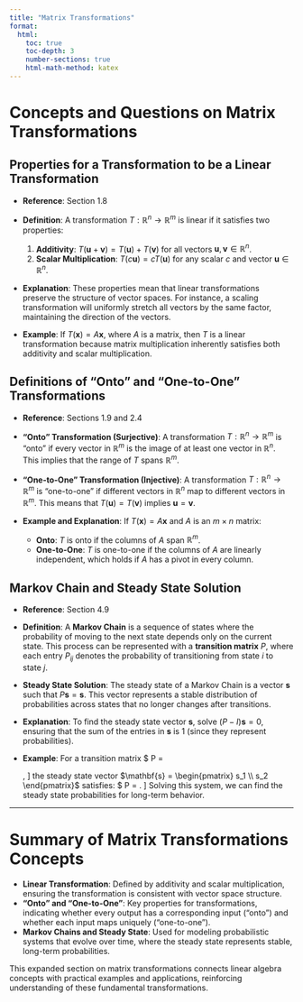 ```yaml
---
title: "Matrix Transformations"
format:
  html:
    toc: true
    toc-depth: 3
    number-sections: true
    html-math-method: katex
---
```


# Concepts and Questions on Matrix Transformations

## Properties for a Transformation to be a Linear Transformation
- **Reference**: Section 1.8
- **Definition**: A transformation $T: \mathbb{R}^n \rightarrow \mathbb{R}^m$ is linear if it satisfies two properties:
  1. **Additivity**: $T(\mathbf{u} + \mathbf{v}) = T(\mathbf{u}) + T(\mathbf{v})$ for all vectors $\mathbf{u}, \mathbf{v} \in \mathbb{R}^n$.
  2. **Scalar Multiplication**: $T(c \mathbf{u}) = c T(\mathbf{u})$ for any scalar $c$ and vector $\mathbf{u} \in \mathbb{R}^n$.

- **Explanation**: These properties mean that linear transformations preserve the structure of vector spaces. For instance, a scaling transformation will uniformly stretch all vectors by the same factor, maintaining the direction of the vectors.
  
- **Example**: If $T(\mathbf{x}) = A \mathbf{x}$, where $A$ is a matrix, then $T$ is a linear transformation because matrix multiplication inherently satisfies both additivity and scalar multiplication.

## Definitions of "Onto" and "One-to-One" Transformations
- **Reference**: Sections 1.9 and 2.4
- **"Onto" Transformation (Surjective)**: A transformation $T: \mathbb{R}^n \rightarrow \mathbb{R}^m$ is "onto" if every vector in $\mathbb{R}^m$ is the image of at least one vector in $\mathbb{R}^n$. This implies that the range of $T$ spans $\mathbb{R}^m$.
  
- **"One-to-One" Transformation (Injective)**: A transformation $T: \mathbb{R}^n \rightarrow \mathbb{R}^m$ is "one-to-one" if different vectors in $\mathbb{R}^n$ map to different vectors in $\mathbb{R}^m$. This means that $T(\mathbf{u}) = T(\mathbf{v})$ implies $\mathbf{u} = \mathbf{v}$.
  
- **Example and Explanation**: If $T(\mathbf{x}) = A \mathbf{x}$ and $A$ is an $m \times n$ matrix:
  - **Onto**: $T$ is onto if the columns of $A$ span $\mathbb{R}^m$.
  - **One-to-One**: $T$ is one-to-one if the columns of $A$ are linearly independent, which holds if $A$ has a pivot in every column.

## Markov Chain and Steady State Solution
- **Reference**: Section 4.9
- **Definition**: A **Markov Chain** is a sequence of states where the probability of moving to the next state depends only on the current state. This process can be represented with a **transition matrix** $P$, where each entry $P_{ij}$ denotes the probability of transitioning from state $i$ to state $j$.

- **Steady State Solution**: The steady state of a Markov Chain is a vector $\mathbf{s}$ such that $P \mathbf{s} = \mathbf{s}$. This vector represents a stable distribution of probabilities across states that no longer changes after transitions.
  
- **Explanation**: To find the steady state vector $\mathbf{s}$, solve $(P - I) \mathbf{s} = 0$, ensuring that the sum of the entries in $\mathbf{s}$ is 1 (since they represent probabilities).

- **Example**: For a transition matrix
  $  P = \begin{pmatrix} 0.9 & 0.1 \\ 0.5 & 0.5 \end{pmatrix},
  \]
  the steady state vector $\mathbf{s} = \begin{pmatrix} s_1 \\ s_2 \end{pmatrix}$ satisfies:
  $  P \mathbf{s} = \mathbf{s}.
  \]
  Solving this system, we can find the steady state probabilities for long-term behavior.

---

# Summary of Matrix Transformations Concepts
- **Linear Transformation**: Defined by additivity and scalar multiplication, ensuring the transformation is consistent with vector space structure.
- **"Onto" and "One-to-One"**: Key properties for transformations, indicating whether every output has a corresponding input ("onto") and whether each input maps uniquely ("one-to-one").
- **Markov Chains and Steady State**: Used for modeling probabilistic systems that evolve over time, where the steady state represents stable, long-term probabilities.

This expanded section on matrix transformations connects linear algebra concepts with practical examples and applications, reinforcing understanding of these fundamental transformations.